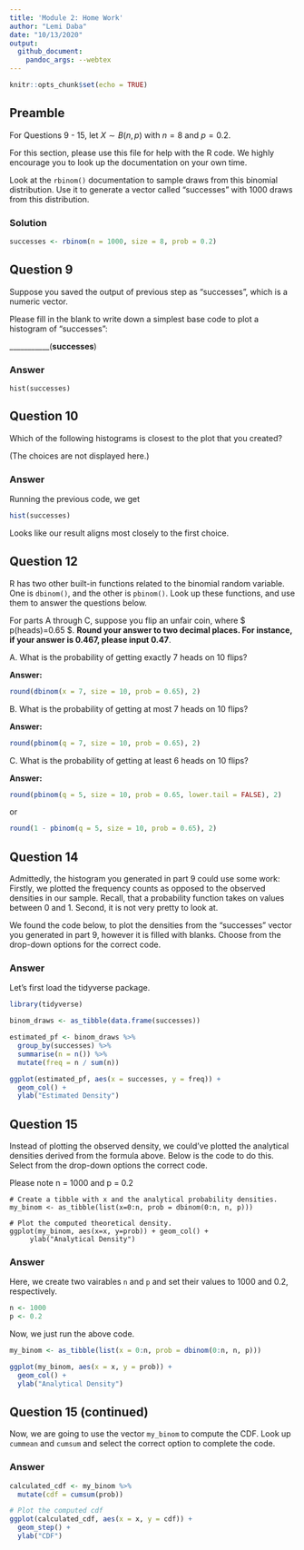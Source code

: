```yaml
---
title: 'Module 2: Home Work'
author: "Lemi Daba"
date: "10/13/2020"
output: 
  github_document:    
    pandoc_args: --webtex 
---
```


```r
knitr::opts_chunk$set(echo = TRUE)
```

## Preamble

For Questions 9 - 15, let $X \sim B(n, p)$ with $n = 8$ and $p = 0.2$.

For this section, please use this file for help with the R code. We highly encourage you to look up the documentation on your own time.

Look at the `rbinom()` documentation to sample draws from this binomial distribution. Use it to generate a vector called "successes" with 1000 draws from this distribution.

### Solution

```r
successes <- rbinom(n = 1000, size = 8, prob = 0.2)
```


## Question 9

Suppose you saved the output of previous step as "successes", which is a numeric vector.

Please fill in the blank to write down a simplest base code to plot a histogram of "successes":

___________(**successes**)


### Answer

```
hist(successes)
```


## Question 10

Which of the following histograms is closest to the plot that you created?

(The choices are not displayed here.)


### Answer

Running the previous code, we get

```r
hist(successes)
```


Looks like our result aligns most closely to the first choice.


## Question 12

R has two other built-in functions related to the binomial random variable. One is `dbinom()`, and the other is `pbinom()`. Look up these functions, and use them to answer the questions below.

For parts A through C, suppose you flip an unfair coin, where $ p(heads)=0.65 $. **Round your answer to two decimal places. For instance, if your answer is 0.467, please input 0.47**.

A. What is the probability of getting exactly 7 heads on 10 flips?

**Answer:**

```r
round(dbinom(x = 7, size = 10, prob = 0.65), 2)
```
B. What is the probability of getting at most 7 heads on 10 flips?

**Answer:**

```r
round(pbinom(q = 7, size = 10, prob = 0.65), 2)
```

C. What is the probability of getting at least 6 heads on 10 flips?

**Answer:**

```r
round(pbinom(q = 5, size = 10, prob = 0.65, lower.tail = FALSE), 2)
```

or 

```r
round(1 - pbinom(q = 5, size = 10, prob = 0.65), 2)
```

## Question 14


Admittedly, the histogram you generated in part 9 could use some work: Firstly, we plotted the frequency counts as opposed to the observed densities in our sample. Recall, that a probability function takes on values between 0 and 1. Second, it is not very pretty to look at.

We found the code below, to plot the densities from the “successes” vector you generated in part 9, however it is filled with blanks. Choose from the drop-down options for the correct code.

### Answer

Let's first load the tidyverse package.

```r
library(tidyverse)
```


```r
binom_draws <- as_tibble(data.frame(successes))

estimated_pf <- binom_draws %>%
  group_by(successes) %>%
  summarise(n = n()) %>%
  mutate(freq = n / sum(n))

ggplot(estimated_pf, aes(x = successes, y = freq)) +
  geom_col() +
  ylab("Estimated Density")
```


## Question 15

Instead of plotting the observed density, we could’ve plotted the analytical densities derived from the formula above. Below is the code to do this. Select from the drop-down options the correct code.

Please note n = 1000 and p = 0.2

```
# Create a tibble with x and the analytical probability densities.
my_binom <- as_tibble(list(x=0:n, prob = dbinom(0:n, n, p)))
```

```
# Plot the computed theoretical density.
ggplot(my_binom, aes(x=x, y=prob)) + geom_col() +
     ylab("Analytical Density")
```

### Answer

Here, we create two vairables `n` and `p` and set their values to 1000 and 0.2, respectively.

```r
n <- 1000
p <- 0.2
```

Now, we just run the above code.

```r
my_binom <- as_tibble(list(x = 0:n, prob = dbinom(0:n, n, p)))

ggplot(my_binom, aes(x = x, y = prob)) +
  geom_col() +
  ylab("Analytical Density")
```


## Question 15 (continued)

Now, we are going to use the vector `my_binom` to compute the CDF. Look up `cummean` and `cumsum` and select the correct option to complete the code.

### Answer

```r
calculated_cdf <- my_binom %>%
  mutate(cdf = cumsum(prob))

# Plot the computed cdf
ggplot(calculated_cdf, aes(x = x, y = cdf)) +
  geom_step() +
  ylab("CDF")
```

